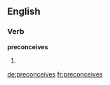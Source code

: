 ==English==

===Verb===
'''preconceives'''

# {{third-person singular of|preconceive}}

[[de:preconceives]]
[[fr:preconceives]]